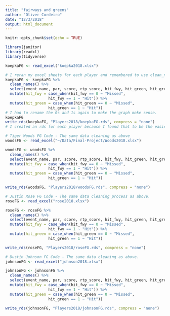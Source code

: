 ```yaml
---
title: "fairways and greens"
author: "Oliver Cordeiro"
date: "12/3/2018"
output: html_document
---
```


```r
knitr::opts_chunk$set(echo = TRUE)

library(janitor)
library(readxl)
library(tidyverse)
```


```r
koepkaFG <- read_excel("koepka2018.xlsx")

# I reran my excel sheets for each player and remembered to use clean_names this time! Much easier! I then kept only the fairway and greens variables because I wanted to look at fairways and greens hit next to score to par. 
koepkaFG <- koepkaFG %>% 
  clean_names() %>% 
  select(event_name, par, score, rtp_score, hit_fwy, hit_green, hit_greenside_bunker, sand_save) %>% 
  mutate(hit_fwy = case_when(hit_fwy == 0 ~ "Missed", 
                   hit_fwy == 1 ~ "Hit")) %>% 
  mutate(hit_green = case_when(hit_green == 0 ~ "Missed", 
                   hit_green == 1 ~ "Hit"))
# I had to rename the 0s and 1s again to make the graph make sense. 
koepkaFG
write_rds(koepkaFG, "Players2018/koepkaFG.rds", compress = "none")
# I created an rds for each player because I found that to be the easiest way to keep the data clean and organized. Basically the same as the strokes gained rds files. 
```

```r
# Tiger Woods FG Code - The same data cleaning as above
woodsFG <- read_excel("~/Data/Final-Project/Woods2018.xlsx")

woodsFG <- woodsFG %>% 
  clean_names() %>% 
  select(event_name, par, score, rtp_score, hit_fwy, hit_green, hit_greenside_bunker, sand_save) %>% 
  mutate(hit_fwy = case_when(hit_fwy == 0 ~ "Missed", 
                   hit_fwy == 1 ~ "Hit")) %>% 
  mutate(hit_green = case_when(hit_green == 0 ~ "Missed", 
                   hit_green == 1 ~ "Hit"))

write_rds(woodsFG, "Players2018/woodsFG.rds", compress = "none")
```


```r
# Justin Rose FG Code - The same data cleaning process as above. 
roseFG <- read_excel("rose2018.xlsx")

roseFG <- roseFG %>% 
  clean_names() %>% 
  select(event_name, par, score, rtp_score, hit_fwy, hit_green, hit_greenside_bunker, sand_save) %>% 
  mutate(hit_fwy = case_when(hit_fwy == 0 ~ "Missed", 
                   hit_fwy == 1 ~ "Hit")) %>% 
  mutate(hit_green = case_when(hit_green == 0 ~ "Missed", 
                   hit_green == 1 ~ "Hit"))

write_rds(roseFG, "Players2018/roseFG.rds", compress = "none")
```

```r
# Dustin Johnson FG Code - The same data cleaning as above. 
johnsonFG <- read_excel("johnson2018.xlsx")

johnsonFG <- johnsonFG %>% 
  clean_names() %>% 
  select(event_name, par, score, rtp_score, hit_fwy, hit_green, hit_greenside_bunker, sand_save) %>% 
  mutate(hit_fwy = case_when(hit_fwy == 0 ~ "Missed", 
                   hit_fwy == 1 ~ "Hit")) %>% 
  mutate(hit_green = case_when(hit_green == 0 ~ "Missed", 
                   hit_green == 1 ~ "Hit"))

write_rds(johnsonFG, "Players2018/johnsonFG.rds", compress = "none")
```


 
 